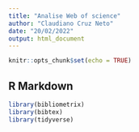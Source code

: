 ```yaml
---
title: "Analise Web of science"
author: "Claudiano Cruz Neto"
date: "20/02/2022"
output: html_document
---
```


```r
knitr::opts_chunk$set(echo = TRUE)
```

## R Markdown

```r
library(bibliometrix)
library(bibtex)
library(tidyverse)
```

